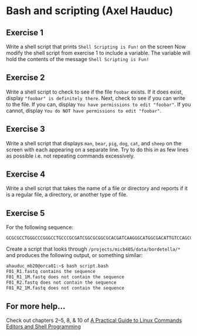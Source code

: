 # Bash and scripting (Axel Hauduc)

## Exercise 1
Write a shell script that prints `Shell Scripting is Fun!` on the screen
Now modify the shell script from exercise 1 to include a variable. The variable will hold the contents of the message `Shell Scripting is Fun!`


## Exercise 2
Write a shell script to check to see if the file `foobar` exists. If it does exist, display `"foobar" is definitely there`. Next, check to see if you can write to the file. If you can, display `You have permissions to edit "foobar"`. If you cannot, display `You do NOT have permissions to edit "foobar"`.

## Exercise 3
Write a shell script that displays `man`, `bear`, `pig`, `dog`, `cat`, and `sheep` on the screen with each appearing on a separate line. Try to do this in as few lines as possible i.e. not repeating commands excessively.

## Exercise 4
Write a shell script that takes the name of a file or directory and reports if it is a regular file, a directory, or another type of file.


## Exercise 5
For the following sequence:

```
GCGCGCCTGGGCCCGGGCCTGCCCGCGATCGGCGCGGCGCACGATCAAGGGCATGGCGACATTGTCCAGCGCCGTGAACTCCGGCAGCAGGTGATGGAACTGGTAGACAAAGCCCAGGCTGCGATTGCGCAAGGCGCTCTTGCGGGATTCGGACAGGCCGTCGGCCGAGGTGCCGTCGACCACGACCGAGCCGCTGCTGGGCACATCCAGCAGGCCCAGGATGTGCAGCAGCGTGCTCTTGCCCGACCCC
```

Create a script that looks through `/projects/micb405/data/bordetella/*` and produces the following output, or something similar:

```bash
ahauduc_mb20@orca01:~$ bash script.bash
F01_R1.fastq contains the sequence
F01_R1_1M.fastq does not contain the sequence
F01_R2.fastq does not contain the sequence
F01_R2_1M.fastq does not contain the sequence
```
 
## For more help...
Check out chapters 2--5, 8, & 10 of [A Practical Guide to Linux Commands Editors and Shell Programming]( https://www.asfa.k12.al.us/ourpages/auto/2016/8/10/55689107/A-Practical-Guide-to-Linux-Commands-Editors-and-Shell-Programming-2nd-Edition.pdf)



